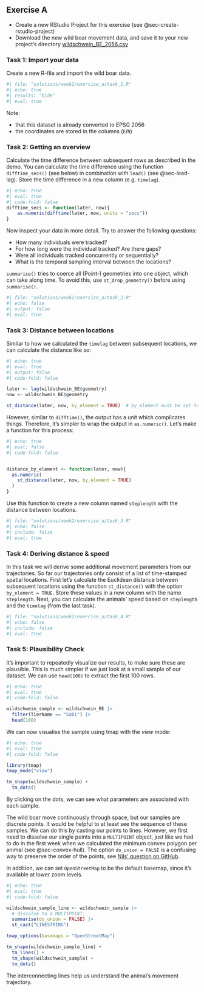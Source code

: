 ## Exercise A {#sec-week2-ex-a}

- Create a new RStudio Project for this exercise (see @sec-create-rstudio-project)
- Download the new wild boar movement data, and save it to your new project's directory [wildschwein_BE_2056.csv](https://moodle.zhaw.ch/mod/folder/view.php?id=1192125)

### Task 1: Import your data {#sec-w2a-task1}

Create a new R-file and import the wild boar data.

```r
#| file: "solutions/week2/exercise_a/task_1.R"
#| echo: true
#| results: "hide"
#| eval: true

```

Note: 

- that this dataset is already converted to EPSG 2056
- the coordinates are stored in the columns (`E`/`N`)

### Task 2: Getting an overview {#sec-w2a-task2}

Calculate the time difference between subsequent rows as described in the demo. You can calculate the time difference using the function `difftime_secs()` (see below) in combination with `lead()` (see @sec-lead-lag). Store the time difference in a new column (e.g. `timelag`). 

```r
#| echo: true
#| eval: true
#| code-fold: false
difftime_secs <- function(later, now){
    as.numeric(difftime(later, now, units = "secs"))
}
```

Now inspect your data in more detail. Try to answer the following questions:

- How many individuals were tracked? 
- For how long were the individual tracked? Are there gaps?
- Were all individuals tracked concurrently or sequentially? 
- What is the temporal sampling interval between the locations?

::: {.callout-important}
`summarise()` tries to coerce all (Point-) geometries into one object, which can take along time. To avoid this, use `st_drop_geometry()` before using `summarise()`. 
:::

```r
#| file: "solutions/week2/exercise_a/task_2.R"
#| echo: false
#| output: false
#| eval: true

```

### Task 3: Distance between locations

Similar to how we calculated the `timelag` between subsequent locations, we can calculate the distance like so:

```r
#| echo: true
#| eval: true
#| output: false
#| code-fold: false

later <- lag(wildschwein_BE$geometry)
now <- wildschwein_BE$geometry

st_distance(later, now, by_element = TRUE)  # by_element must be set to TRUE
```

However, similar to `difftime()`, the output has a unit which complicates things. Therefore, it's simpler to wrap the output in `as.numeric()`. Let's make a function for this process:

```r
#| echo: true
#| eval: false
#| code-fold: false


distance_by_element <- function(later, now){
  as.numeric(
    st_distance(later, now, by_element = TRUE)
  )
}
```

Use this function to create a new column named `steplength` with the distance between locations.

```r
#| file: "solutions/week2/exercise_a/task_3.R"
#| echo: false
#| include: false
#| eval: true

```

### Task 4: Deriving distance & speed {#sec-w2-task3}

In this task we will derive some additional movement parameters from our trajectories. So far our trajectories only consist of a list of time-stamped spatial locations. First let's calculate the Euclidean distance between subsequent locations using the function `st_distance()` with the option `by_element = TRUE`. Store these values in a new column with the name `steplength`.
Next, you can calculate the animals' speed based on `steplength` and the `timelag` (from the last task).

```r
#| file: "solutions/week2/exercise_a/task_4.R"
#| echo: false
#| include: false
#| eval: true

```

### Task 5: Plausibility Check 

It's important to repeatedly visualize our results, to make sure these are plausible. This is much simpler if we just look at a small sample of our dataset. We can use `head(100)` to extract the first 100 rows.

```r
#| echo: true
#| eval: true
#| code-fold: false

wildschwein_sample <- wildschwein_BE |>
  filter(TierName == "Sabi") |> 
  head(100)

```

We can now visualise the sample using tmap with the *view* mode:

:::{#fig-map-sample-1}

```r
#| echo: true
#| eval: true
#| code-fold: false

library(tmap)
tmap_mode("view")

tm_shape(wildschwein_sample) + 
  tm_dots()
```

By clicking on the dots, we can see what parameters are associated with each sample.

:::

The wild boar move continuously through space, but our samples are discrete points. It would be helpful to at least see the sequence of these samples. We can do this by casting our points to lines. However, we first need to dissolve our single points into a `MULTIPOINT` object, just like we had to do in the first week when we calculated the minimum convex polygon per animal (see @sec-convex-hull). The option `do_union = FALSE` is a confusing way to preserve the order of the points, see [Nils' question on GitHub](https://github.com/r-spatial/sf/issues/692).

In addition, we can set `OpenStreetMap` to be the default basemap, since it's available at lower zoom levels.

:::{#fig-map-sample-2}

```r
#| echo: true
#| eval: true
#| code-fold: false

wildschwein_sample_line <- wildschwein_sample |> 
  # dissolve to a MULTIPOINT:
  summarise(do_union = FALSE) |> 
  st_cast("LINESTRING")

tmap_options(basemaps = "OpenStreetMap")

tm_shape(wildschwein_sample_line) +
  tm_lines() +
  tm_shape(wildschwein_sample) + 
  tm_dots()

```

The interconnecting lines help us understand the animal's movement trajectory.

:::
